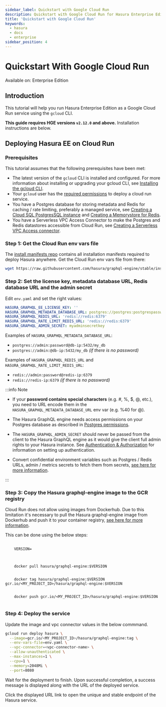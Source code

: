 ```yaml
---
sidebar_label: Quickstart with Google Cloud Run
description: Quickstart with Google Cloud Run for Hasura Enterprise Edition
title: 'Quickstart with Google Cloud Run'
keywords:
  - hasura
  - docs
  - enterprise
sidebar_position: 4
---
```



# Quickstart With Google Cloud Run

<div className='badge badge--primary heading-badge'>Available on: Enterprise Edition</div>

## Introduction

This tutorial will help you run Hasura Enterprise Edition as a Google Cloud Run service using the `gcloud` CLI.

**This guide requires HGE versions `v2.12.0` and above.** Installation instructions are below.

## Deploying Hasura EE on Cloud Run

### Prerequisites

This tutorial assumes that the following prerequisites have been met:

- The latest version of the `gcloud` CLI is installed and configured. For more information about installing or upgrading
  your gcloud CLI, see [Installing the gcloud CLI](https://cloud.google.com/sdk/docs/install).
- Your `gcloud` user has the
  [required permissions](https://cloud.google.com/run/docs/reference/iam/roles#additional-configuration) to deploy a
  cloud run service.
- You have a Postgres database for storing metadata and Redis for caching / rate limiting, preferably a managed service,
  see [Creating a Cloud SQL PostgresSQL instance](https://cloud.google.com/sql/docs/postgres/create-instance) and
  [Creating a Memorystore for Redis](https://cloud.google.com/memorystore/docs/redis/create-instance-console).
- You have a Serverless VPC Access Connector to make the Postgres and Redis datastores accessible from Cloud Run, see
  [Creating a Serverless VPC Access connector](https://cloud.google.com/vpc/docs/configure-serverless-vpc-access).

### Step 1: Get the Cloud Run env vars file

The [install manifests repo](https://github.com/hasura/graphql-engine/tree/master/install-manifests) contains all
installation manifests required to deploy Hasura anywhere. Get the Cloud Run env vars file from there:

```bash
wget https://raw.githubusercontent.com/hasura/graphql-engine/stable/install-manifests/enterprise/google-cloud-run/env.yaml
```

### Step 2: Set the license key, metadata database URL, Redis database URL and the admin secret

Edit `env.yaml` and set the right values:

```yaml
HASURA_GRAPHQL_EE_LICENSE_KEY: ''
HASURA_GRAPHQL_METADATA_DATABASE_URL: postgres://postgres:postgrespassword@postgres:5432/postgres
HASURA_GRAPHQL_REDIS_URL: 'redis://redis:6379'
HASURA_GRAPHQL_RATE_LIMIT_REDIS_URL: 'redis://redis:6379'
HASURA_GRAPHQL_ADMIN_SECRET: myadminsecretkey
```

Examples of `HASURA_GRAPHQL_METADATA_DATABASE_URL`:

- `postgres://admin:password@db-ip:5432/my_db`
- `postgres://admin:@db-ip:5432/my_db` _(if there is no password)_

Examples of `HASURA_GRAPHQL_REDIS_URL` and `HASURA_GRAPHQL_RATE_LIMIT_REDIS_URL`:

- `redis://admin:password@redis-ip:6379`
- `redis://redis-ip:6379` _(if there is no password)_

:::info Note

- If your **password contains special characters** (e.g. #, %, $, @, etc.), you need to URL encode them in the
  `HASURA_GRAPHQL_METADATA_DATABASE_URL` env var (e.g. %40 for @).

- The Hasura GraphQL engine needs access permissions on your Postgres database as described in
  [Postgres permissions](/deployment/postgres-requirements.mdx#postgres-permissions).

- The `HASURA_GRAPHQL_ADMIN_SECRET` should never be passed from the client to the Hasura GraphQL engine as it would give
  the client full admin rights to your Hasura instance. See [Authentication & Authorization](/auth/index.mdx) for
  information on setting up authentication.

- Convert confidential environment variables such as Postgres / Redis URLs, admin / metrics secrets to fetch them from
  secrets, [see here for more information](https://cloud.google.com/run/docs/configuring/secrets).

:::

### Step 3: Copy the Hasura graphql-engine image to the GCR registry

Cloud Run does not allow using images from Dockerhub. Due to this limitation it's necessary to pull the Hasura
graphql-engine image from Dockerhub and push it to your container registry,
[see here for more information](https://cloud.google.com/run/docs/deploying#other-registries).

This can be done using the below steps:

<pre>
  <code>
    VERSION=
    <LatestRelease />
    <br />
    docker pull hasura/graphql-engine:$VERSION
    <br />
    docker tag hasura/graphql-engine:$VERSION gcr.io/&lt;MY_PROJECT_ID&gt;/hasura/graphql-engine:$VERSION
    <br />
    docker push gcr.io/&lt;MY_PROJECT_ID&gt;/hasura/graphql-engine:$VERSION
  </code>
</pre>

### Step 4: Deploy the service

Update the image and vpc connector values in the below commmand.

```bash {2,4}
gcloud run deploy hasura \
  --image=gcr.io/<MY_PROJECT_ID>/hasura/graphql-engine:tag \
  --env-vars-file=env.yaml \
  --vpc-connector=<vpc-connector-name> \
  --allow-unauthenticated \
  --max-instances=1 \
  --cpu=1 \
  --memory=2048Mi \
  --port=8080
```

Wait for the deployment to finish. Upon successful completion, a success message is displayed along with the URL of the
deployed service.

Click the displayed URL link to open the unique and stable endpoint of the Hasura service.
